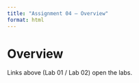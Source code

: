 ```yaml
---
title: "Assignment 04 — Overview"
format: html
---
```


# Overview

Links above (Lab 01 / Lab 02) open the labs.
